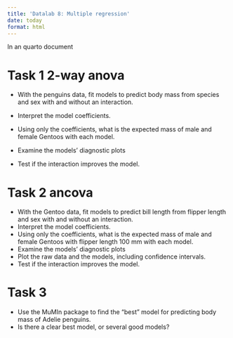 ```yaml
---
title: 'Datalab 8: Multiple regression'
date: today
format: html
---
```



In an quarto document

# Task 1 2-way anova

- With the penguins data, fit models to predict body mass from species and sex with and without an interaction.

- Interpret the model coefficients.
- Using only the coefficients, what is the expected mass of male and female Gentoos with each model.
- Examine the models' diagnostic plots
- Test if the interaction improves the model.

# Task 2 ancova

- With the Gentoo data, fit models to predict bill length from flipper length and sex with and without an interaction.
- Interpret the model coefficients.
- Using only the coefficients, what is the expected mass of male and female Gentoos with flipper length 100 mm with each model.
- Examine the models' diagnostic plots
- Plot the raw data and the models, including confidence intervals.
- Test if the interaction improves the model.

# Task 3

- Use the MuMIn package to find the "best" model for predicting body mass of Adelie penguins.
- Is there a clear best model, or several good models?



